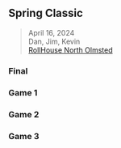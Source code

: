 ## Spring Classic {#spring-classic-2024}

> <i class="bi bi-calendar3"></i> April 16, 2024
<br><i class="bi bi-person-circle"></i> Dan, Jim, Kevin
<br><i class="bi bi-geo-alt-fill"></i> [RollHouse North Olmsted](../locations#rollhouse-north-olmsted)

::: {.panel-tabset}

### Final

### Game 1

### Game 2

### Game 3

:::

